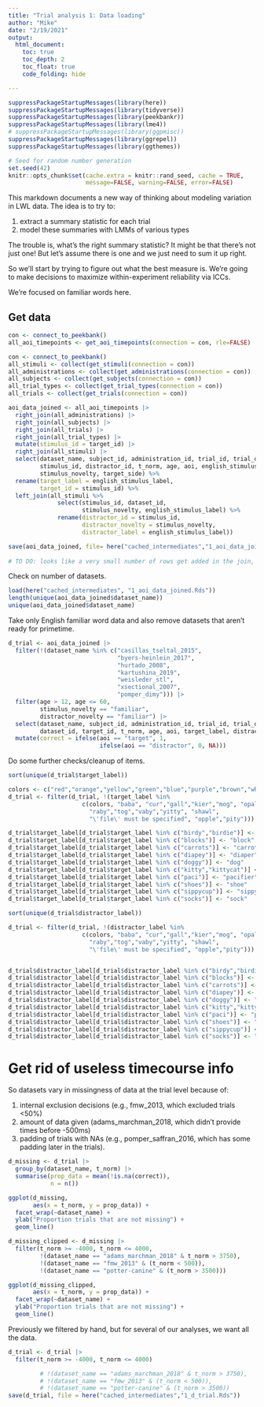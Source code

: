 ```yaml
---
title: "Trial analysis 1: Data loading"
author: "Mike"
date: "2/19/2021"
output: 
  html_document:
    toc: true
    toc_depth: 2
    toc_float: true
    code_folding: hide

---
```


```r
suppressPackageStartupMessages(library(here))
suppressPackageStartupMessages(library(tidyverse))
suppressPackageStartupMessages(library(peekbankr))
suppressPackageStartupMessages(library(lme4))
# suppressPackageStartupMessages(library(ggpmisc))
suppressPackageStartupMessages(library(ggrepel))
suppressPackageStartupMessages(library(ggthemes))

# Seed for random number generation
set.seed(42)
knitr::opts_chunk$set(cache.extra = knitr::rand_seed, cache = TRUE, 
                      message=FALSE, warning=FALSE, error=FALSE)

```


This markdown documents a new way of thinking about modeling variation in LWL data. The idea is to try to:

1. extract a summary statistic for each trial
2. model these summaries with LMMs of various types

The trouble is, what's the right summary statistic? It might be that there's not just one! But let's assume there is one and we just need to sum it up right. 

So we'll start by trying to figure out what the best measure is. We're going to make decisions to maximize within-experiment reliability via ICCs.

We're focused on familiar words here. 

## Get data

```r
con <- connect_to_peekbank()
all_aoi_timepoints <- get_aoi_timepoints(connection = con, rle=FALSE)

con <- connect_to_peekbank()
all_stimuli <- collect(get_stimuli(connection = con))
all_administrations <- collect(get_administrations(connection = con))
all_subjects <- collect(get_subjects(connection = con))
all_trial_types <- collect(get_trial_types(connection = con))
all_trials <- collect(get_trials(connection = con))

aoi_data_joined <- all_aoi_timepoints |>
  right_join(all_administrations) |>
  right_join(all_subjects) |>
  right_join(all_trials) |>
  right_join(all_trial_types) |>
  mutate(stimulus_id = target_id) |>
  right_join(all_stimuli) |>
  select(dataset_name, subject_id, administration_id, trial_id, trial_order, dataset_id, 
         stimulus_id, distractor_id, t_norm, age, aoi, english_stimulus_label, 
         stimulus_novelty, target_side) %>%
  rename(target_label = english_stimulus_label, 
         target_id = stimulus_id) %>%
  left_join(all_stimuli %>%
              select(stimulus_id, dataset_id, 
                     stimulus_novelty, english_stimulus_label) %>%
              rename(distractor_id = stimulus_id, 
                     distractor_novelty = stimulus_novelty,
                     distractor_label = english_stimulus_label))

save(aoi_data_joined, file= here("cached_intermediates","1_aoi_data_joined.Rds"))
  
# TO DO: looks like a very small number of rows get added in the join, probably a sign of an issue/ ambiguity somewhere.
```
Check on number of datasets. 

```r
load(here("cached_intermediates", "1_aoi_data_joined.Rds"))
length(unique(aoi_data_joined$dataset_name))
unique(aoi_data_joined$dataset_name)
```


Take only English familiar word data and also remove datasets that aren't ready for primetime.

```r
d_trial <- aoi_data_joined |>
  filter(!(dataset_name %in% c("casillas_tseltal_2015", 
                               "byers-heinlein_2017", 
                               "hurtado_2008", 
                               "kartushina_2019",
                               "weisleder_stl",
                               "xsectional_2007",
                               "pomper_dimy"))) |>
  filter(age > 12, age <= 60, 
         stimulus_novelty == "familiar",
         distractor_novelty == "familiar") |> 
  select(dataset_name, subject_id, administration_id, trial_id, trial_order,
         dataset_id, target_id, t_norm, age, aoi, target_label, distractor_label, target_side) |>
  mutate(correct = ifelse(aoi == "target", 1, 
                          ifelse(aoi == "distractor", 0, NA)))
```

Do some further checks/cleanup of items. 

```r
sort(unique(d_trial$target_label))
```


```r
colors <- c("red","orange","yellow","green","blue","purple","brown","white","black","pink")
d_trial <- filter(d_trial, !(target_label %in% 
                     c(colors, "baba", "cur","gall","kier","mog", "opal",
                       "raby","tog","vaby","yitty", "shawl",
                       "\'file\' must be specified", "opple","pity")))

d_trial$target_label[d_trial$target_label %in% c("birdy","birdie")] <- "bird"
d_trial$target_label[d_trial$target_label %in% c("blocks")] <- "block"
d_trial$target_label[d_trial$target_label %in% c("carrots")] <- "carrot"
d_trial$target_label[d_trial$target_label %in% c("diapey")] <- "diaper"
d_trial$target_label[d_trial$target_label %in% c("doggy")] <- "dog"
d_trial$target_label[d_trial$target_label %in% c("kitty","kittycat")] <- "cat"
d_trial$target_label[d_trial$target_label %in% c("paci")] <- "pacifier"
d_trial$target_label[d_trial$target_label %in% c("shoes")] <- "shoe"
d_trial$target_label[d_trial$target_label %in% c("sippycup")] <- "sippy"
d_trial$target_label[d_trial$target_label %in% c("socks")] <- "sock"
```


```r
sort(unique(d_trial$distractor_label))

```


```r
d_trial <- filter(d_trial, !(distractor_label %in% 
                     c(colors, "baba", "cur","gall","kier","mog", "opal",
                       "raby","tog","vaby","yitty", "shawl",
                       "\'file\' must be specified", "opple","pity")))


d_trial$distractor_label[d_trial$distractor_label %in% c("birdy","birdie")] <- "bird"
d_trial$distractor_label[d_trial$distractor_label %in% c("blocks")] <- "block"
d_trial$distractor_label[d_trial$distractor_label %in% c("carrots")] <- "carrot"
d_trial$distractor_label[d_trial$distractor_label %in% c("diapey")] <- "diaper"
d_trial$distractor_label[d_trial$distractor_label %in% c("doggy")] <- "dog"
d_trial$distractor_label[d_trial$distractor_label %in% c("kitty","kittycat")] <- "cat"
d_trial$distractor_label[d_trial$distractor_label %in% c("paci")] <- "pacifier"
d_trial$distractor_label[d_trial$distractor_label %in% c("shoes")] <- "shoe"
d_trial$distractor_label[d_trial$distractor_label %in% c("sippycup")] <- "sippy"
d_trial$distractor_label[d_trial$distractor_label %in% c("socks")] <- "sock"
```


# Get rid of useless timecourse info


So datasets vary in missingness of data at the trial level because of:

1. internal exclusion decisions (e.g., fmw_2013, which excluded trials <50%)
2. amount of data given (adams_marchman_2018, which didn't provide times before -500ms)
3. padding of trials with NAs (e.g., pomper_saffran_2016, which has some padding later in the trials). 

```r
d_missing <- d_trial |>
  group_by(dataset_name, t_norm) |>
  summarise(prop_data = mean(!is.na(correct)), 
            n = n()) 

ggplot(d_missing,
       aes(x = t_norm, y = prop_data)) + 
  facet_wrap(~dataset_name) + 
  ylab("Proportion trials that are not missing") + 
  geom_line()
```

```r
d_missing_clipped <- d_missing |>
  filter(t_norm >= -4000, t_norm <= 4000, 
         !(dataset_name == "adams_marchman_2018" & t_norm > 3750),
         !(dataset_name == "fmw_2013" & (t_norm < 500)),
         !(dataset_name == "potter-canine" & (t_norm > 3500)))

ggplot(d_missing_clipped,
       aes(x = t_norm, y = prop_data)) + 
  facet_wrap(~dataset_name) + 
  ylab("Proportion trials that are not missing") + 
  geom_line()
```

Previously we filtered by hand, but for several of our analyses, we want all the data. 

```r
d_trial <- d_trial |>
  filter(t_norm >= -4000, t_norm <= 4000)

         # !(dataset_name == "adams_marchman_2018" & t_norm > 3750),
         # !(dataset_name == "fmw_2013" & (t_norm < 500)),
         # !(dataset_name == "potter-canine" & (t_norm > 3500))
save(d_trial, file = here("cached_intermediates","1_d_trial.Rds"))
```

